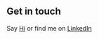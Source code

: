 ## Get in touch

Say [Hi](mike@gmail.com) or find me on [LinkedIn](https://www.linkedin.com/in/mvardy/)
